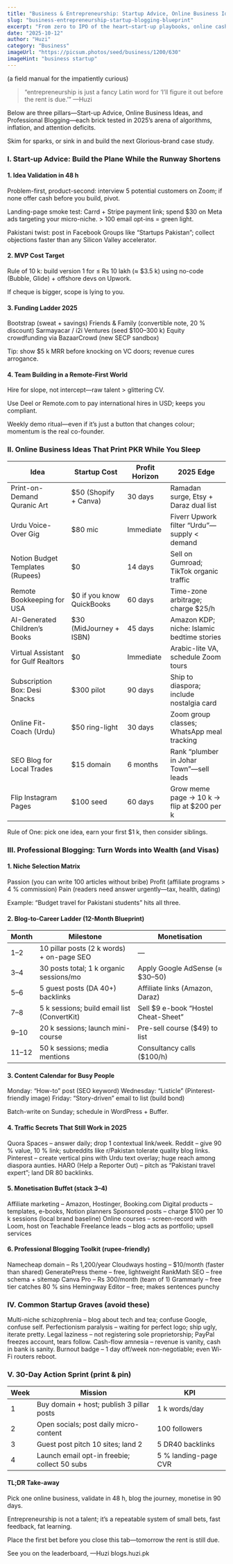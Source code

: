 ```yaml
---
title: "Business & Entrepreneurship: Startup Advice, Online Business Ideas & Professional Blogging"
slug: "business-entrepreneurship-startup-blogging-blueprint"
excerpt: "From zero to IPO of the heart—start-up playbooks, online cash machines, and the art of turning a blog into a career without selling your soul."
date: "2025-10-12"
author: "Huzi"
category: "Business"
imageUrl: "https://picsum.photos/seed/business/1200/630"
imageHint: "business startup"
---
```


(a field manual for the impatiently curious)

> “entrepreneurship is just a fancy Latin word for
> ‘I’ll figure it out before the rent is due.’”
> —Huzi

Below are three pillars—Start-up Advice, Online Business Ideas, and Professional Blogging—each brick tested in 2025’s arena of algorithms, inflation, and attention deficits.

Skim for sparks, or sink in and build the next Glorious-brand case study.

### I. Start-up Advice: Build the Plane While the Runway Shortens

#### 1. Idea Validation in 48 h

Problem-first, product-second: interview 5 potential customers on Zoom; if none offer cash before you build, pivot.

Landing-page smoke test: Carrd + Stripe payment link; spend $30 on Meta ads targeting your micro-niche. > 100 email opt-ins = green light.

Pakistani twist: post in Facebook Groups like “Startups Pakistan”; collect objections faster than any Silicon Valley accelerator.

#### 2. MVP Cost Target

Rule of 10 k: build version 1 for ≤ Rs 10 lakh (≈ $3.5 k) using no-code (Bubble, Glide) + offshore devs on Upwork.

If cheque is bigger, scope is lying to you.

#### 3. Funding Ladder 2025

Bootstrap (sweat + savings)
Friends & Family (convertible note, 20 % discount)
Sarmayacar / i2i Ventures (seed $100–300 k)
Equity crowdfunding via BazaarCrowd (new SECP sandbox)

Tip: show $5 k MRR before knocking on VC doors; revenue cures arrogance.

#### 4. Team Building in a Remote-First World

Hire for slope, not intercept—raw talent > glittering CV.

Use Deel or Remote.com to pay international hires in USD; keeps you compliant.

Weekly demo ritual—even if it’s just a button that changes colour; momentum is the real co-founder.

### II. Online Business Ideas That Print PKR While You Sleep

| Idea                          | Startup Cost        | Profit Horizon | 2025 Edge                               |
| ----------------------------- | ------------------- | -------------- | --------------------------------------- |
| Print-on-Demand Quranic Art   | $50 (Shopify + Canva) | 30 days        | Ramadan surge, Etsy + Daraz dual list   |
| Urdu Voice-Over Gig           | $80 mic             | Immediate      | Fiverr Upwork filter “Urdu”—supply < demand |
| Notion Budget Templates (Rupees) | $0               | 14 days        | Sell on Gumroad; TikTok organic traffic |
| Remote Bookkeeping for USA    | $0 if you know QuickBooks | 60 days      | Time-zone arbitrage; charge $25/h       |
| AI-Generated Children’s Books | $30 (MidJourney + ISBN) | 45 days      | Amazon KDP; niche: Islamic bedtime stories |
| Virtual Assistant for Gulf Realtors | $0              | Immediate      | Arabic-lite VA, schedule Zoom tours     |
| Subscription Box: Desi Snacks | $300 pilot          | 90 days        | Ship to diaspora; include nostalgia card|
| Online Fit-Coach (Urdu)       | $50 ring-light      | 30 days        | Zoom group classes; WhatsApp meal tracking |
| SEO Blog for Local Trades     | $15 domain          | 6 months       | Rank “plumber in Johar Town”—sell leads |
| Flip Instagram Pages          | $100 seed           | 60 days        | Grow meme page → 10 k → flip at $200 per k |

Rule of One: pick one idea, earn your first $1 k, then consider siblings.

### III. Professional Blogging: Turn Words into Wealth (and Visas)

#### 1. Niche Selection Matrix

Passion (you can write 100 articles without bribe)
Profit (affiliate programs > 4 % commission)
Pain (readers need answer urgently—tax, health, dating)

Example: “Budget travel for Pakistani students” hits all three.

#### 2. Blog-to-Career Ladder (12-Month Blueprint)

| Month   | Milestone                          | Monetisation                           |
| ------- | ---------------------------------- | -------------------------------------- |
| 1–2     | 10 pillar posts (2 k words) + on-page SEO | —                                      |
| 3–4     | 30 posts total; 1 k organic sessions/mo | Apply Google AdSense (≈ $30–50)          |
| 5–6     | 5 guest posts (DA 40+) backlinks       | Affiliate links (Amazon, Daraz)        |
| 7–8     | 5 k sessions; build email list (ConvertKit) | Sell $9 e-book “Hostel Cheat-Sheet”      |
| 9–10    | 20 k sessions; launch mini-course     | Pre-sell course ($49) to list          |
| 11–12   | 50 k sessions; media mentions        | Consultancy calls ($100/h)             |

#### 3. Content Calendar for Busy People

Monday: “How-to” post (SEO keyword)
Wednesday: “Listicle” (Pinterest-friendly image)
Friday: “Story-driven” email to list (build bond)

Batch-write on Sunday; schedule in WordPress + Buffer.

#### 4. Traffic Secrets That Still Work in 2025

Quora Spaces – answer daily; drop 1 contextual link/week.
Reddit – give 90 % value, 10 % link; subreddits like r/Pakistan tolerate quality blog links.
Pinterest – create vertical pins with Urdu text overlay; huge reach among diaspora aunties.
HARO (Help a Reporter Out) – pitch as “Pakistani travel expert”; land DR 80 backlinks.

#### 5. Monetisation Buffet (stack 3–4)

Affiliate marketing – Amazon, Hostinger, Booking.com
Digital products – templates, e-books, Notion planners
Sponsored posts – charge $100 per 10 k sessions (local brand baseline)
Online courses – screen-record with Loom, host on Teachable
Freelance leads – blog acts as portfolio; upsell services

#### 6. Professional Blogging Toolkit (rupee-friendly)

Namecheap domain – Rs 1,200/year
Cloudways hosting – $10/month (faster than shared)
GeneratePress theme – free, lightweight
RankMath SEO – free schema + sitemap
Canva Pro – Rs 300/month (team of 1)
Grammarly – free tier catches 80 % sins
Hemingway Editor – free; makes sentences punchy

### IV. Common Startup Graves (avoid these)

Multi-niche schizophrenia – blog about tech and tea; confuse Google, confuse self.
Perfectionism paralysis – waiting for perfect logo; ship ugly, iterate pretty.
Legal laziness – not registering sole proprietorship; PayPal freezes account, tears follow.
Cash-flow amnesia – revenue is vanity, cash in bank is sanity.
Burnout badge – 1 day off/week non-negotiable; even Wi-Fi routers reboot.

### V. 30-Day Action Sprint (print & pin)

| Week | Mission                                   | KPI                         |
| ---- | ----------------------------------------- | --------------------------- |
| 1    | Buy domain + host; publish 3 pillar posts | 1 k words/day               |
| 2    | Open socials; post daily micro-content    | 100 followers               |
| 3    | Guest post pitch 10 sites; land 2         | 5 DR40 backlinks            |
| 4    | Launch email opt-in freebie; collect 50 subs | 5 % landing-page CVR        |

#### TL;DR Take-away

Pick one online business, validate in 48 h, blog the journey, monetise in 90 days.

Entrepreneurship is not a talent; it’s a repeatable system of small bets, fast feedback, fat learning.

Place the first bet before you close this tab—tomorrow the rent is still due.

See you on the leaderboard,
—Huzi
blogs.huzi.pk
